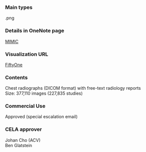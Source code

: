 ### Main types
.png

### Details in OneNote page
[MIMIC](https://microsoft.sharepoint.com/teams/VisionMachineLearningPlatform/_layouts/OneNote.aspx?id=%2Fteams%2FVisionMachineLearningPlatform%2FShared%20Documents%2FVision_ML_Platform_2022&wd=target%28Projects%2FData%20processing%20progress.one%7C753306C1-5077-4C43-AF79-707F77138530%2FMIMIC%7C92855F70-1E56-4853-81F4-84112F25511B%2F%29)

### Visualization URL
[FiftyOne](http://10.249.238.11:2382/datasets/segmed_delivery_1_centaur_test_roi_v3)

### Contents
Chest radiographs (DICOM format) with free-text radiology reports  
Size: 377,110 images (227,835 studies)

### Commercial Use
Approved (special escalation email)

### CELA approver
Johan Cho (ACV)  
Ben Glatstein